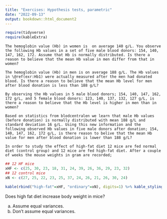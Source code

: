 ```yaml
---
title: "Exercises: Hypothesis tests, parametric"
date: "2022-09-13"
output: bookdown::html_document2
---
```


```r
require(tidyverse)
require(kableExtra)
```


```exercise
The hemoglobin value (Hb) in women is  on average 140 g/L. You observe the following Hb values in a set of five male blood donors: 154, 140, 147, 162, 172. Assume that Hb is normally distributed. Is there a reason to believe that the mean Hb value in men differ from that in women? 
```


```exercise
The hemoglobin value (Hb) in men is on average 188 g/L. The Hb values in \@ref(exr:Hb1) were actually measured after the men had donated blood. Is there a reason to believe that the mean Hb level for men after blood donation is less than 188 g/L?
```


```exercise
By observing the Hb values in 5 male blood donors; 154, 140, 147, 162, 172 g/L, and 5 female blood donors: 123, 140, 137, 132, 127 g/L, is there a reason to believe that the Hb level is higher in men than in women?
```


```exercise
Based on statistics from blodcentralen we learn that male Hb values (before donation) is normally distributed with mean 188 g/L and standard deviation 16 g/L. Using this new information and the following observed Hb values in five male donors after donation; 154, 140, 147, 162, 172 g/L, is there reason to belive that the mean Hb value for men after blood donation is lower than 188 g/L?
```


```exercise
In order to study the effect of high-fat diet 12 mice are fed normal diet (control group) and 12 mice are fed high-fat diet. After a couple of weeks the mouse weights in gram are recorded;
```

```r
## 12 HF mice
xHF <- c(25, 30, 23, 18, 31, 24, 39, 26, 36, 29, 23, 32)
## 12 control mice
xN <- c(27, 25, 22, 23, 25, 37, 24, 26, 21, 26, 30, 24)

kable(rbind("high-fat"=xHF, "ordinary"=xN), digits=1) %>% kable_styling(font_size=14)
```

Does high fat diet increase body weight in mice?
  
a) Assume equal variances.
b) Don't assume equal variances.



<!-- Exercise, known $\sigma$ -->
<!-- If the means of the populations are unknown, but the standard variations are known -->
<!-- Let's assume that both mouse body weights in control and treatment groups are independent and normally distributed, with unknown mean, but known standard deviations, $\sigma_1=3.4$ and $\sigma_2=5.1$. -->
  
  <!-- ```{r echo=F, eval=FALSE} -->
  <!-- ## Our observed value -->
  <!-- dobs -->
  <!-- ## The p-value -->
  <!-- 1-pnorm(dobs, mean=0, sd=sqrt(5.1^2/12 + 3.4^2/12)) -->
  <!-- 1-pnorm((dobs-0)/sqrt(5.1^2/12 + 3.4^2/12)) -->
  <!-- pnorm(dobs, mean=0, sd=sqrt(5.1^2/12 + 3.4^2/12), lower.tail=FALSE) -->
  <!-- pnorm((dobs-0)/sqrt(5.1^2/12 + 3.4^2/12), lower.tail=FALSE) -->
  <!-- ``` -->
  


